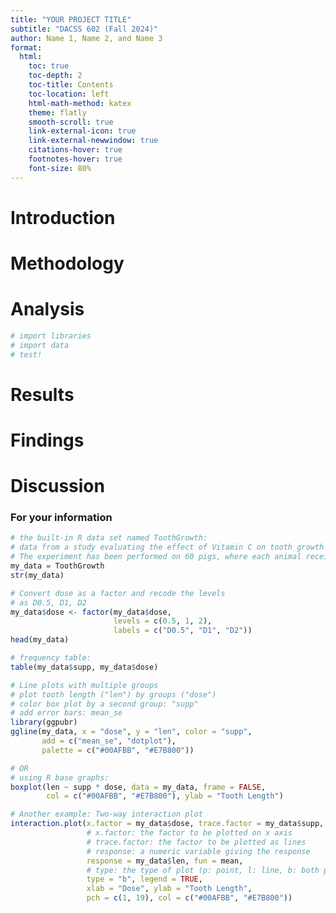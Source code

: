 ```yaml
---
title: "YOUR PROJECT TITLE"
subtitle: "DACSS 602 (Fall 2024)"
author: Name 1, Name 2, and Name 3
format: 
  html:
    toc: true
    toc-depth: 2
    toc-title: Contents
    toc-location: left
    html-math-method: katex
    theme: flatly
    smooth-scroll: true
    link-external-icon: true
    link-external-newwindow: true
    citations-hover: true
    footnotes-hover: true
    font-size: 80%
---
```


<!--
ATTENTION: Please submit both your .qmd file and the corresponding ".html" file after rendering.
-->


<!--
Replace the placeholders (title and author) in the yaml above with your own.
-->


# Introduction
<!--
What is your experiment about (4-5 sentences).
-->

# Methodology
<!--
Describe your experiment design, including: (1) experiment design, (2) treatments, (3) outcome variable(s), (4) sample size, and (5) data cleaning procedures (if applicable) [8-10 sentences]
-->

# Analysis

<!--
Which statistical test is used, and why? [3-4 sentences]
-->

<!--
Run the chosen test! To do so: (1) import the libraries you need, (2) import your data, (3) double-check the names of your IV(s) and DV, and (4) run the test. For information on the libraries and R syntax, refer to see Lecture 10.
-->

```r
# import libraries
# import data
# test!

```




# Results
<!--
Report and interpret the test results. For information on what should be included, refer to lecture 10. Also add at least one plot.
-->




# Findings
<!--
Findings: Report the statistic you obtained along with the information to decide whether the null hypothesis can be rejected or not. Use a plot and/or table with a proper label.
-->



# Discussion
<!--
What are the implications of the study? What are possible explanations if the results do not align with your hypothesis? Any suggestions for future studies?
-->



### For your information
<!--
Some example code for different plots. Below is only for your information. Submit your report after removing this section.
-->

```r
# the built-in R data set named ToothGrowth:
# data from a study evaluating the effect of Vitamin C on tooth growth in Guinea pigs.
# The experiment has been performed on 60 pigs, where each animal received one of three dose levels of vitamin C (0.5, 1, and 2 mg/day) by one of two delivery methods, orange juice or ascorbic acid (a form of vitamin C and coded as VC). Tooth length was measured and a sample of the data is shown below
my_data = ToothGrowth
str(my_data)

# Convert dose as a factor and recode the levels
# as D0.5, D1, D2
my_data$dose <- factor(my_data$dose,
                       levels = c(0.5, 1, 2),
                       labels = c("D0.5", "D1", "D2"))
head(my_data)

# frequency table:
table(my_data$supp, my_data$dose)
```


```r
# Line plots with multiple groups
# plot tooth length ("len") by groups ("dose")
# color box plot by a second group: "supp"
# add error bars: mean_se
library(ggpubr)
ggline(my_data, x = "dose", y = "len", color = "supp",
       add = c("mean_se", "dotplot"),
       palette = c("#00AFBB", "#E7B800"))

# OR
# using R base graphs:
boxplot(len ~ supp * dose, data = my_data, frame = FALSE,
        col = c("#00AFBB", "#E7B800"), ylab = "Tooth Length")

# Another example: Two-way interaction plot
interaction.plot(x.factor = my_data$dose, trace.factor = my_data$supp, 
                 # x.factor: the factor to be plotted on x axis
                 # trace.factor: the factor to be plotted as lines
                 # response: a numeric variable giving the response
                 response = my_data$len, fun = mean,
                 # type: the type of plot (p: point, l: line, b: both point and line)
                 type = "b", legend = TRUE,
                 xlab = "Dose", ylab = "Tooth Length",
                 pch = c(1, 19), col = c("#00AFBB", "#E7B800"))
```


